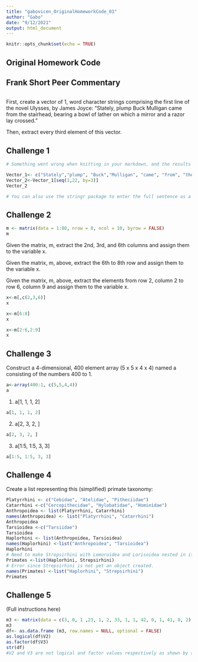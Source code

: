 ```yaml
---
title: "gabovicen_OriginalHomeworkCode_01"
author: "Gabo"
date: "9/12/2021"
output: html_document
---
```


```r
knitr::opts_chunk$set(echo = TRUE)
```

## Original Homework Code
## Frank Short Peer Commentary



```r
```

First, create a vector of 1, word character strings comprising the first line of the novel Ulysses, by James Joyce: “Stately, plump Buck Mulligan came from the stairhead, bearing a bowl of lather on which a mirror and a razor lay crossed.”

Then, extract every third element of this vector.

## Challenge 1

```r
# Something went wrong when knitting in your markdown, and the results from the code do not show up in the html file. 

Vector_1<- c("Stately","plump", "Buck","Mulligan", "came", "from", "the", "stairhead", "bearing", "a", "bowl", "of", "lather", "on", "which", "a", "mirror", "and", "a", "razor", "lay", "crossed")
Vector_2<-Vector_1[seq(1,22, by=3)]
Vector_2

# You can also use the stringr package to enter the full sentence as a character string, and then delineate each character by a space. 
```

## Challenge 2

```r
m <- matrix(data = 1:80, nrow = 8, ncol = 10, byrow = FALSE)
m
```


Given the matrix, m, extract the 2nd, 3rd, and 6th columns and assign them to the variable x.

Given the matrix, m, above, extract the 6th to 8th row and assign them to the variable x.

Given the matrix, m, above, extract the elements from row 2, column 2 to row 6, column 9 and assign them to the variable x.


```r
x<-m[,c(2,3,6)]
x
```
```r
x<-m[6:8]
x
```
```r
x<-m[2:6,2:9]
x
```

## Challenge 3

Construct a 4-dimensional, 400 element array (5 x 5 x 4 x 4) named a consisting of the numbers 400 to 1.

```r
a<-array(400:1, c(5,5,4,4))
a
```

1) a[1, 1, 1, 2]

```r
a[1, 1, 1, 2]
```

2) a[2, 3, 2, ]

```r
a[2, 3, 2, ]
```

3) a[1:5, 1:5, 3, 3]

```r
a[1:5, 1:5, 3, 3]
```

## Challenge 4

Create a list representing this (simplified) primate taxonomy:

```r
Platyrrhini <- c("Cebidae", "Atelidae", "Pitheciidae")
Catarrhini <-c("Cercopithecidae", "Hylobatidae", "Hominidae")
Anthropoidea <- list(Platyrrhini, Catarrhini)
names(Anthropoidea) <- list("Platyrrhini", "Catarrhini")
Anthropoidea
Tarsioidea <-c("Tarsiidae")
Tarsioidea
Haplorhini <- list(Anthropoidea, Tarsioidea)
names(Haplorhini) <-list("Anthropoidea", "Tarsioidea")
Haplorhini
# Need to make Strepsirhini with Lemoroidea and Lorisoidea nested in it first.
Primates <-list(Haplorhini, Strepsirhini)
# Error since Strepsirhini is not yet an object created.
names(Primates) <-list("Haplorhini", "Strepsirhini")
Primates
```

## Challenge 5
(Full instructions here)

```r
m3 <- matrix(data = c(3, 0, 1 ,23, 1, 2, 33, 1, 1, 42, 0, 1, 41, 0, 2), nrow = 5, ncol = 3, byrow = TRUE)
m3
df<- as.data.frame (m3, row.names = NULL, optional = FALSE)
as.logical(df$V2)
as.factor(df$V3)
str(df)
#V2 and V3 are not logical and factor values respectively as shown by str. You can force these columns to be reflected as those types of values by using the method laid out in the Overwriting section of Module 4 (Atleast that's how I did it.)
```

